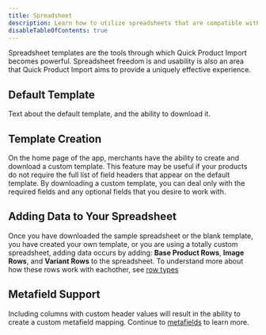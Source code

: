 ```yaml
---
title: Spreadsheet
description: Learn how to utilize spreadsheets that are compatible with Quick Product Import
disableTableOfContents: true
---
```



Spreadsheet templates are the tools through which Quick Product Import becomes powerful. Spreadsheet freedom is and usability is also an area that Quick Product Import aims to provide a uniquely effective experience.

## Default Template

Text about the default template, and the ability to download it.

<SampleSpreadsheet />
<DefaultTemplate />

## Template Creation

On the home page of the app, merchants have the ability to create and download a custom template. This feature may be useful if your products do not require the full list of field headers that appear on the default template. By downloading a custom template, you can deal only with the required fields and any optional fields that you desire to work with.

## Adding Data to Your Spreadsheet

Once you have downloaded the sample spreadsheet or the blank template, you have created your own template, or you are using a totally custom spreadsheet, adding data occurs by adding: **Base Product Rows**, **Image Rows**, and **Variant Rows** to the spreadsheet. To understand more about how these rows work with eachother, see [row types](/formatting/row-types)

## Metafield Support

Including columns with custom header values will result in the ability to create a custom metafield mapping. Continue to [metafields](/formatting/metafields) to learn more.
